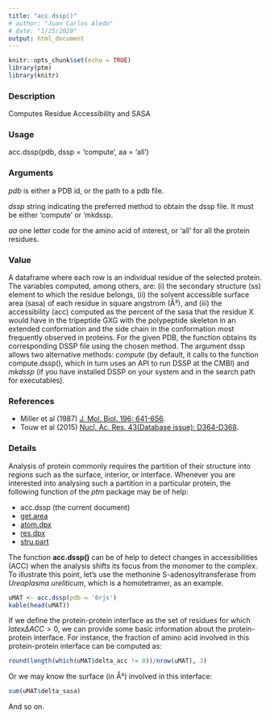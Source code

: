 ```yaml
---
title: "acc.dssp()"
# author: "Juan Carlos Aledo"
# date: "1/25/2020"
output: html_document
---
```


```r
knitr::opts_chunk$set(echo = TRUE)
library(ptm)
library(knitr)
```

### Description
Computes Residue Accessibility and SASA

### Usage
acc.dssp(pdb, dssp = 'compute', aa = 'all')

### Arguments
_pdb_	is either a PDB id, or the path to a pdb file.

_dssp_	string indicating the preferred method to obtain the dssp file. It must be either 'compute' or 'mkdssp.

_aa_	one letter code for the amino acid of interest, or 'all' for all the protein residues.

### Value
A dataframe where each row is an individual residue of the selected protein. The variables computed, among others, are: (i) the secondary structure (ss) element to which the residue belongs, (ii) the solvent accessible surface area (sasa) of each residue in square angstrom (Å²), and (iii) the accessibility (acc) computed as the percent of the sasa that the residue X would have in the tripeptide GXG with the polypeptide skeleton in an extended conformation and the side chain in the conformation most frequently observed in proteins. For the given PDB, the function obtains its corresponding DSSP file using the chosen method. The argument dssp allows two alternative methods: _compute_ (by default, it calls to the function compute.dssp(), which in turn uses an API to run DSSP at the CMBI) and 
_mkdssp_ (if you have installed DSSP on your system and in the search path for executables).

### References

* Miller et al (1987) [J. Mol. Biol. 196: 641-656](https://www.ncbi.nlm.nih.gov/pubmed/3681970).
* Touw et al (2015) [Nucl. Ac. Res. 43(Database issue): D364-D368](https://www.ncbi.nlm.nih.gov/pubmed/25352545).

### Details

Analysis of protein commonly requires the partition of their structure into regions such as the surface, interior, or interface. Whenever you are interested into analysing such a partition in a particular protein, the following function of the _ptm_ package may be of help:

* acc.dssp (the current document)
* [get.area](/get.area)
* [atom.dpx](/atom.dpx)
* [res.dpx](/res.dpx)
* [stru.part](/stru.part)


The function **acc.dssp()** can be of help to detect changes in accessibilities (ACC) when the analysis shifts its focus from the monomer to the complex. To illustrate this point, let's use the methonine S-adenosyltransferase from _Ureaplasma ureliticum_, which is a homotetramer, as an example. 

```r
uMAT <- acc.dssp(pdb = '6rjs')
kable(head(uMAT))
```

If we define the protein-protein interface as the set of residues for which $latex \Delta ACC > 0$, we can provide some basic information about the protein-protein interface. For instance, the fraction of amino acid involved in this protein-protein interface can be computed as:

```r
round(length(which(uMAT$delta_acc != 0))/nrow(uMAT), 3) 
```

Or we may know the surface (in Å²) involved in this interface:

```r
sum(uMAT$delta_sasa)
```

And so on. 

